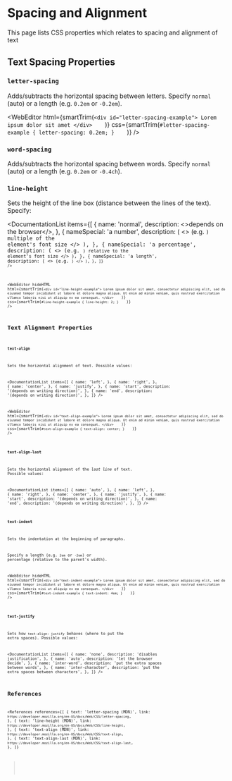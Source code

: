 
<MetadataConfigurer title="Spacing and Alignment" dateCreated="2021-03-30" />

# Spacing and Alignment

This page lists CSS properties which relates to spacing and alignment of text

## Text Spacing Properties

### `letter-spacing`

Adds/subtracts the horizontal spacing between letters. Specify `normal` (auto) or a length (e.g. `0.2em` or `-0.2em`).

<WebEditor
  html={smartTrim(`
    <div id="letter-spacing-example">
      Lorem ipsum dolor sit amet
    </div>    
  `)}
  css={smartTrim(`
    #letter-spacing-example {
      letter-spacing: 0.2em;
    }    
  `)}
/>

### `word-spacing`

Adds/subtracts the horizontal spacing between words. Specify `normal` (auto) or a length (e.g. `0.2em` or `-0.4ch`).

### `line-height`

Sets the height of the line box (distance between the lines of the text). Specify:

<DocumentationList
  items={[
    {
      name: 'normal',
      description: <>depends on the browser</>,
    },
    {
      nameSpecial: 'a number',
      description: (
        <>
          (e.g. <Code str="1.5" />) multiple of the element's font size
        </>
      ),
    },
    {
      nameSpecial: 'a percentage',
      description: (
        <>
          (e.g. <Code str="150%" />) relative to the element's font size
        </>
      ),
    },
    {
      nameSpecial: 'a length',
      description: (
        <>
          (e.g. <Code str="20px" />)
        </>
      ),
    },
  ]}
/>

<WebEditor
  hideHTML
  html={smartTrim(`
    <div id="line-height-example">
      Lorem ipsum dolor sit amet, consectetur adipiscing elit, sed do eiusmod
      tempor incididunt ut labore et dolore magna aliqua. Ut enim ad minim veniam,
      quis nostrud exercitation ullamco laboris nisi ut aliquip ex ea consequat.
    </div>    
  `)}
  css={smartTrim(`
    #line-height-example {
      line-height: 2;
    }    
  `)}
/>

## Text Alignment Properties

### `text-align`

Sets the horizontal alignment of text. Possible values:

<DocumentationList
  items={[
    {
      name: 'left',
    },
    {
      name: 'right',
    },
    {
      name: 'center',
    },
    {
      name: 'justify',
    },
    {
      name: 'start',
      description: '(depends on writing direction)',
    },
    {
      name: 'end',
      description: '(depends on writing direction)',
    },
  ]}
/>

<WebEditor
  html={smartTrim(`
    <div id="text-align-example">
      Lorem ipsum dolor sit amet, consectetur adipiscing elit, sed do eiusmod
      tempor incididunt ut labore et dolore magna aliqua. Ut enim ad minim veniam,
      quis nostrud exercitation ullamco laboris nisi ut aliquip ex ea consequat.
    </div>    
  `)}
  css={smartTrim(`
    #text-align-example {
      text-align: center;
    }    
  `)}
/>

### `text-align-last`

Sets the horizontal alignment of the _last line_ of text. Possible values:

<DocumentationList
  items={[
    {
      name: 'auto',
    },
    {
      name: 'left',
    },
    {
      name: 'right',
    },
    {
      name: 'center',
    },
    {
      name: 'justify',
    },
    {
      name: 'start',
      description: '(depends on writing direction)',
    },
    {
      name: 'end',
      description: '(depends on writing direction)',
    },
  ]}
/>

### `text-indent`

Sets the indentation at the beginning of paragraphs.

Specify a length (e.g. `2em` or `-2em`) or percentage (relative to the parent's width).

<WebEditor
  hideHTML
  html={smartTrim(`
    <div id="text-indent-example">
      Lorem ipsum dolor sit amet, consectetur adipiscing elit, sed do eiusmod
      tempor incididunt ut labore et dolore magna aliqua. Ut enim ad minim veniam,
      quis nostrud exercitation ullamco laboris nisi ut aliquip ex ea consequat.
    </div>    
  `)}
  css={smartTrim(`
    #text-indent-example {
      text-indent: 4em;
    }    
  `)}
/>

### `text-justify`

Sets how `text-align: justify` behaves (where to put the extra spaces). Possible values:

<DocumentationList
  items={[
    {
      name: 'none',
      description: 'disables justification',
    },
    {
      name: 'auto',
      description: 'let the browser decide',
    },
    {
      name: 'inter-word',
      description: 'put the extra spaces between words',
    },
    {
      name: 'inter-character',
      description: 'put the extra spaces between characters',
    },
  ]}
/>

## References

<References
  references={[
    {
      text: 'letter-spacing (MDN)',
      link: `https://developer.mozilla.org/en-US/docs/Web/CSS/letter-spacing`,
    },
    {
      text: 'line-height (MDN)',
      link: `https://developer.mozilla.org/en-US/docs/Web/CSS/line-height`,
    },
    {
      text: 'text-align (MDN)',
      link: `https://developer.mozilla.org/en-US/docs/Web/CSS/text-align`,
    },
    {
      text: 'text-align-last (MDN)',
      link: `https://developer.mozilla.org/en-US/docs/Web/CSS/text-align-last`,
    },
  ]}
></References>
